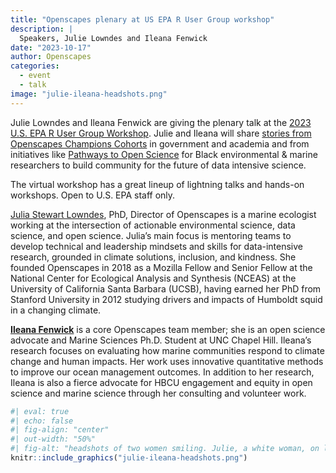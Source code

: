 ```yaml
---
title: "Openscapes plenary at US EPA R User Group workshop"
description: |
  Speakers, Julie Lowndes and Ileana Fenwick
date: "2023-10-17"
author: Openscapes
categories: 
  - event 
  - talk
image: "julie-ileana-headshots.png"
---
```


Julie Lowndes and Ileana Fenwick are giving the plenary talk at the [2023 U.S. EPA R User Group Workshop](https://github.com/USEPA/workshops/tree/main/r/2023/epa_r_workshop_2023). Julie and Ileana will share [stories from Openscapes Champions Cohorts](https://openscapes.org/blog#category=champions) in government and academia and from initiatives like [Pathways to Open Science](https://openscapes.github.io/pathways-to-open-science/) for Black environmental & marine researchers to build community for the future of data intensive science. 

The virtual workshop has a great lineup of lightning talks and hands-on workshops. Open to U.S. EPA staff only. 


[Julia Stewart Lowndes](https://jules32.github.io/), PhD, Director of Openscapes is a marine ecologist working at the intersection of actionable environmental science, data science, and open science. Julia's main focus is mentoring teams to develop technical and leadership mindsets and skills for data-intensive research, grounded in climate solutions, inclusion, and kindness. She founded Openscapes in 2018 as a Mozilla Fellow and Senior Fellow at the National Center for Ecological Analysis and Synthesis (NCEAS) at the University of California Santa Barbara (UCSB), having earned her PhD from Stanford University in 2012 studying drivers and impacts of Humboldt squid in a changing climate.

[**Ileana Fenwick**](https://twitter.com/_ileanaf) is a core Openscapes team member; she is an open science advocate and Marine Sciences Ph.D. Student at UNC Chapel Hill. Ileana's research focuses on evaluating how marine communities respond to climate change and human impacts. Her work uses innovative quantitative methods to improve our ocean management outcomes. In addition to her research, Ileana is also a fierce advocate for HBCU engagement and equity in open science and marine science through her consulting and volunteer work.

```r
#| eval: true 
#| echo: false
#| fig-align: "center"
#| out-width: "50%" 
#| fig-alt: "headshots of two women smiling. Julie, a white woman, on left has short light brown hair in a ponytail and is wearing black framed glasses. Ileana, a Black woman, on right has long thick curly hair"
knitr::include_graphics("julie-ileana-headshots.png")
```

